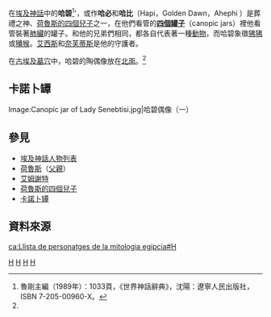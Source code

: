 {{noteTA
|T= zh-hans:哈庇; zh-hant:哈碧
|1= zh-hans:哈庇; zh-hant:哈碧
|2= zh-hans:杜阿木忒弗; zh-hant:多姆泰夫
|3= zh-hans:卡诺匹斯罐; zh-hant: 卡諾卜罈
|4= zh-hans:克贝克塞努弗; zh-hant:凱布山納夫
|5= zh-hans:杜阿木忒弗; zh-hant:多姆泰夫
|6= zh-hans:伊姆塞特; zh-hant: 艾姆谢特
I7= zh-hans:伊西斯; zh-hant:艾西斯
|8= zh-hans:霍尔的四子; zh-hant:荷魯斯的四個兒子
}}
{{Hiero|哈碧|<hiero>H-Aa5:p-i-i</hiero>|align=right|era=egypt}}

在[[埃及神話|埃及神話]]中的'''哈碧'''<ref name="Imset">魯剛主編（1989年）：1033頁，《世界神話辭典》，沈陽：遼寧人民出版社，ISBN 7-205-00960-X。</ref>'，或作'''哈必'''和'''哈比'''（Hapi，Golden Dawn，Ahephi ）是葬禮之神、[[荷魯斯的四個兒子|荷魯斯的四個兒子]]之一，在他們看管的'''[[卡諾卜罈|四個罐子]]'''（canopic jars）裡他看管裝著[[肺臟|肺臟]]的罐子。和他的兄弟們相同，都各自代表著一種[[動物|動物]]，而哈碧象徵[[狒狒|狒狒]]或[[獼猴|獼猴]]。[[艾西斯|艾西斯]]和[[奈芙蒂斯|奈芙蒂斯]]是他的守護者。

在[[埃及神話|古埃及墓穴]]中，哈碧的陶偶像放在[[北方|北面]]。<ref name="Imset" />

== 卡諾卜罈 ==
<gallery>
Image:Canopic jar of Lady Senebtisi.jpg|哈碧偶像（一）
</gallery>

== 參見 ==
* [[埃及神話人物列表|埃及神話人物列表]]
* [[荷魯斯|荷魯斯]]（[[父親|父親]]）
* [[艾姆謝特|艾姆謝特]]
* [[荷魯斯的四個兒子|荷魯斯的四個兒子]]
* [[卡諾卜罈|卡諾卜罈]]

== 資料來源 ==
{{reflist}}

{{埃及神話}}

[[Category:埃及神话|H]]
[[Category:荷魯斯的四個兒子|H]]
[[Category:埃及神祇|H]]
[[Category:死神|H]]

[[ca:Llista_de_personatges_de_la_mitologia_egípcia#H|ca:Llista de personatges de la mitologia egípcia#H]]